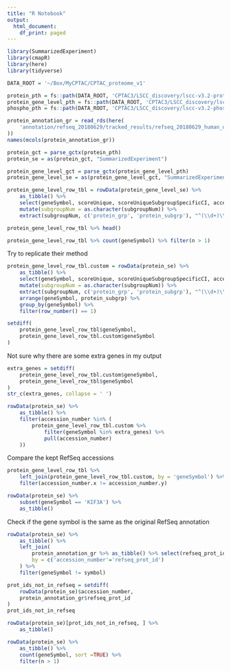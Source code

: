 ```yaml
---
title: "R Notebook"
output:
  html_document:
    df_print: paged
---
```


```r
library(SummarizedExperiment)
library(cmapR)
library(here)
library(tidyverse)
```

```r
DATA_ROOT = '~/Box/MyCPTAC/CPTAC_proteome_v1'
```

```r
protein_pth = fs::path(DATA_ROOT, 'CPTAC3/LSCC_discovery/lscc-v3.2-proteome-ratio-norm-NArm.gct')
protein_gene_level_pth = fs::path(DATA_ROOT, 'CPTAC3/LSCC_discovery/lscc-v3.2-proteome-ratio-norm-NArm-gene-level.gct')
phospho_pth = fs::path(DATA_ROOT, 'CPTAC3/LSCC_discovery/lscc-v3.2-phosphoproteome-ratio-norm-unfiltered.gct')
```

```r
protein_annotation_gr = read_rds(here(
    'annotation/refseq_20180629/tracked_results/refseq_20180629_human_only_unique_loci_GRanges.rds'
))
names(mcols(protein_annotation_gr))
```

```r
protein_gct = parse_gctx(protein_pth)
protein_se = as(protein_gct, "SummarizedExperiment")
```

```r
protein_gene_level_gct = parse_gctx(protein_gene_level_pth)
protein_gene_level_se = as(protein_gene_level_gct, "SummarizedExperiment")
```

```r
protein_gene_level_row_tbl = rowData(protein_gene_level_se) %>%
    as_tibble() %>%
    select(geneSymbol, scoreUnique, scoreUniqueSubgroupSpecificCI, accession_number, subgroupNum) %>%
    mutate(subgroupNum = as.character(subgroupNum)) %>%
    extract(subgroupNum, c('protein_grp', 'protein_subgrp'), "^(\\d+)\\.(\\d+)", convert=TRUE)

protein_gene_level_row_tbl %>% head()
```
```r
protein_gene_level_row_tbl %>% count(geneSymbol) %>% filter(n > 1)
```


Try to replicate their method
```r
protein_gene_level_row_tbl.custom = rowData(protein_se) %>%
    as_tibble() %>%
    select(geneSymbol, scoreUnique, scoreUniqueSubgroupSpecificCI, accession_number, subgroupNum) %>%
    mutate(subgroupNum = as.character(subgroupNum)) %>%
    extract(subgroupNum, c('protein_grp', 'protein_subgrp'), "^(\\d+)\\.(\\d+)", convert=TRUE) %>%
    arrange(geneSymbol, protein_subgrp) %>%
    group_by(geneSymbol) %>%
    filter(row_number() == 1)
```


```r
setdiff(
    protein_gene_level_row_tbl$geneSymbol,
    protein_gene_level_row_tbl.custom$geneSymbol
)
```

Not sure why there are some extra genes in my output
```r
extra_genes = setdiff(
    protein_gene_level_row_tbl.custom$geneSymbol,
    protein_gene_level_row_tbl$geneSymbol
)
str_c(extra_genes, collapse = ' ')
```

```r
rowData(protein_se) %>%
    as_tibble() %>% 
    filter(accession_number %in% (
        protein_gene_level_row_tbl.custom %>%
            filter(geneSymbol %in% extra_genes) %>% 
            pull(accession_number)
    ))
```

Compare the kept RefSeq accessions
```r
protein_gene_level_row_tbl %>%
    left_join(protein_gene_level_row_tbl.custom, by = 'geneSymbol') %>%
    filter(accession_number.x != accession_number.y)
```
```r
rowData(protein_se) %>%
    subset(geneSymbol == 'KIF3A') %>%
    as_tibble()
```

Check if the gene symbol is the same as the original RefSeq annotation
```r
rowData(protein_se) %>%
    as_tibble() %>%
    left_join(
        protein_annotation_gr %>% as_tibble() %>% select(refseq_prot_id, symbol),
        by = c('accession_number'='refseq_prot_id')
    ) %>%
    filter(geneSymbol != symbol)
```

```r
prot_ids_not_in_refseq = setdiff(
    rowData(protein_se)$accession_number,
    protein_annotation_gr$refseq_prot_id
)
prot_ids_not_in_refseq
```

```r
rowData(protein_se)[prot_ids_not_in_refseq, ] %>%
    as_tibble()
```

```r
rowData(protein_se) %>% 
    as_tibble() %>%
    count(geneSymbol, sort =TRUE) %>%
    filter(n > 1)
```
